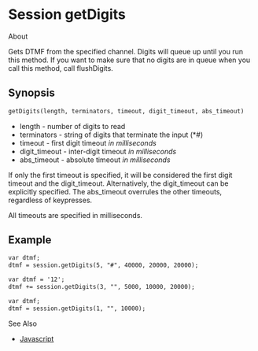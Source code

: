 
# Session getDigits 

 

About

Gets DTMF from the specified channel. Digits will queue up until you run this method. If you want to make sure that no digits are in queue when you call this method, call flushDigits.

## Synopsis

```xml
getDigits(length, terminators, timeout, digit_timeout, abs_timeout)
```

  
 * length - number of digits to read
* terminators - string of digits that terminate the input (\*#)
* timeout - first digit timeout _in milliseconds_
* digit\_timeout - inter-digit timeout _in milliseconds_
* abs\_timeout - absolute timeout _in milliseconds_

If only the first timeout is specified, it will be considered the first digit timeout and the digit\_timeout. Alternatively, the digit\_timeout can be explicitly specified. The abs\_timeout overrules the other timeouts, regardless of keypresses.

All timeouts are specified in milliseconds.

## Example

```xml
var dtmf;
dtmf = session.getDigits(5, "#", 40000, 20000, 20000);
```

  
```xml
var dtmf = '12';
dtmf += session.getDigits(3, "", 5000, 10000, 20000);
```

  
```xml
var dtmf;
dtmf = session.getDigits(1, "", 10000);
```

See Also

* [Javascript](https://wiki.freeswitch.org/wiki/Javascript "Javascript")


